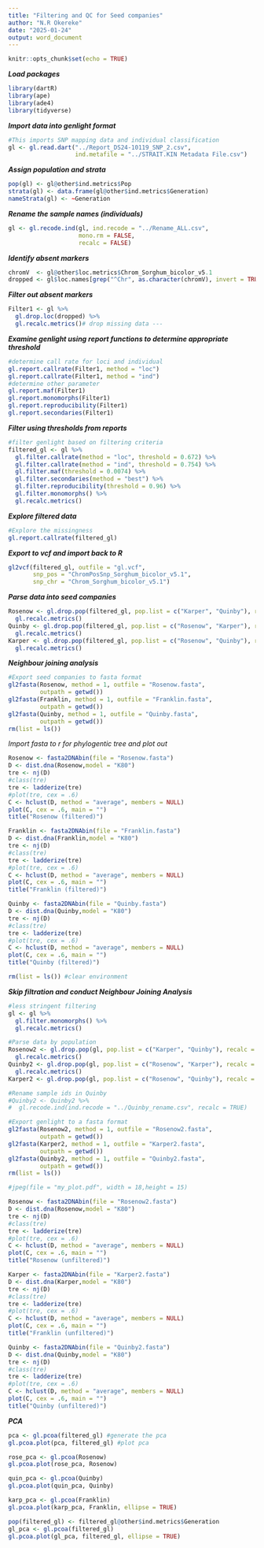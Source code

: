 ```yaml
---
title: "Filtering and QC for Seed companies"
author: "N.R Okereke"
date: "2025-01-24"
output: word_document
---
```


```r
knitr::opts_chunk$set(echo = TRUE)
```

***Load packages***

```r
library(dartR)
library(ape)
library(ade4)
library(tidyverse)
```

***Import data into genlight format***
```r
#This imports SNP mapping data and individual classification
gl <- gl.read.dart("../Report_DS24-10119_SNP_2.csv",
                   ind.metafile = "../STRAIT.KIN Metadata File.csv")
```
***Assign population and strata***
```r
pop(gl) <- gl@other$ind.metrics$Pop
strata(gl) <- data.frame(gl@other$ind.metrics$Generation)
nameStrata(gl) <- ~Generation
```


***Rename the sample names (individuals)***
```r
gl <- gl.recode.ind(gl, ind.recode = "../Rename_ALL.csv",
                    mono.rm = FALSE,
                    recalc = FALSE)
```



***Identify absent markers***
```r
chromV  <- gl@other$loc.metrics$Chrom_Sorghum_bicolor_v5.1
dropped <- gl$loc.names[grep("^Chr", as.character(chromV), invert = TRUE)]
```

***Filter out absent markers***

```r
Filter1 <- gl %>%
  gl.drop.loc(dropped) %>%
  gl.recalc.metrics()# drop missing data ---
```

***Examine genlight using report functions to determine appropriate threshold ***
```r
#determine call rate for loci and individual
gl.report.callrate(Filter1, method = "loc")
gl.report.callrate(Filter1, method = "ind")
#determine other parameter
gl.report.maf(Filter1)
gl.report.monomorphs(Filter1)
gl.report.reproducibility(Filter1)
gl.report.secondaries(Filter1)
```

***Filter using thresholds from reports***
```r
#filter genlight based on filtering criteria
filtered_gl <- gl %>%
  gl.filter.callrate(method = "loc", threshold = 0.672) %>%
  gl.filter.callrate(method = "ind", threshold = 0.754) %>%
  gl.filter.maf(threshold = 0.0074) %>%
  gl.filter.secondaries(method = "best") %>%
  gl.filter.reproducibility(threshold = 0.96) %>%
  gl.filter.monomorphs() %>%
  gl.recalc.metrics()
```

***Explore filtered data***
```r
#Explore the missingness
gl.report.callrate(filtered_gl)
```

***Export to vcf and import back to R***
```r
gl2vcf(filtered_gl, outfile = "gl.vcf",
       snp_pos = "ChromPosSnp_Sorghum_bicolor_v5.1",
       snp_chr = "Chrom_Sorghum_bicolor_v5.1")
```





***Parse data into seed companies***
```r
Rosenow <- gl.drop.pop(filtered_gl, pop.list = c("Karper", "Quinby"), recalc = TRUE, verbose = NULL) %>%
  gl.recalc.metrics()
Quinby <- gl.drop.pop(filtered_gl, pop.list = c("Rosenow", "Karper"), recalc = TRUE, verbose = NULL) %>%
  gl.recalc.metrics()
Karper <- gl.drop.pop(filtered_gl, pop.list = c("Rosenow", "Quinby"), recalc = TRUE, verbose = NULL) %>%
  gl.recalc.metrics()
```

***Neighbour joining analysis***
```r
#Export seed companies to fasta format
gl2fasta(Rosenow, method = 1, outfile = "Rosenow.fasta",
         outpath = getwd())
gl2fasta(Franklin, method = 1, outfile = "Franklin.fasta",
         outpath = getwd())
gl2fasta(Quinby, method = 1, outfile = "Quinby.fasta",
         outpath = getwd())
rm(list = ls())

```

*Import fasta to r for phylogentic tree and plot out*
```r
Rosenow <- fasta2DNAbin(file = "Rosenow.fasta")
D <- dist.dna(Rosenow,model = "K80")
tre <- nj(D)
#class(tre)
tre <- ladderize(tre)
#plot(tre, cex = .6)
C <- hclust(D, method = "average", members = NULL)
plot(C, cex = .6, main = "")
title("Rosenow (filtered)")

Franklin <- fasta2DNAbin(file = "Franklin.fasta")
D <- dist.dna(Franklin,model = "K80")
tre <- nj(D)
#class(tre)
tre <- ladderize(tre)
#plot(tre, cex = .6)
C <- hclust(D, method = "average", members = NULL)
plot(C, cex = .6, main = "")
title("Franklin (filtered)")

Quinby <- fasta2DNAbin(file = "Quinby.fasta")
D <- dist.dna(Quinby,model = "K80")
tre <- nj(D)
#class(tre)
tre <- ladderize(tre)
#plot(tre, cex = .6)
C <- hclust(D, method = "average", members = NULL)
plot(C, cex = .6, main = "")
title("Quinby (filtered)")

rm(list = ls()) #clear environment
```

***Skip filtration and conduct Neighbour Joining Analysis***
```r
#less stringent filtering
gl <- gl %>%
  gl.filter.monomorphs() %>%
  gl.recalc.metrics()

#Parse data by population
Rosenow2 <- gl.drop.pop(gl, pop.list = c("Karper", "Quinby"), recalc = TRUE) %>%
  gl.recalc.metrics()
Quinby2 <- gl.drop.pop(gl, pop.list = c("Rosenow", "Karper"), recalc = TRUE) %>%
  gl.recalc.metrics()
Karper2 <- gl.drop.pop(gl, pop.list = c("Rosenow", "Quinby"), recalc = TRUE)

#Rename sample ids in Quinby
#Quinby2 <- Quinby2 %>%
#  gl.recode.ind(ind.recode = "../Quinby_rename.csv", recalc = TRUE)

#Export genlight to a fasta format
gl2fasta(Rosenow2, method = 1, outfile = "Rosenow2.fasta",
         outpath = getwd())
gl2fasta(Karper2, method = 1, outfile = "Karper2.fasta",
         outpath = getwd())
gl2fasta(Quinby2, method = 1, outfile = "Quinby2.fasta",
         outpath = getwd())
rm(list = ls())

#jpeg(file = "my_plot.pdf", width = 18,height = 15)

Rosenow <- fasta2DNAbin(file = "Rosenow2.fasta")
D <- dist.dna(Rosenow,model = "K80")
tre <- nj(D)
#class(tre)
tre <- ladderize(tre)
#plot(tre, cex = .6)
C <- hclust(D, method = "average", members = NULL)
plot(C, cex = .6, main = "")
title("Rosenow (unfiltered)")

Karper <- fasta2DNAbin(file = "Karper2.fasta")
D <- dist.dna(Karper,model = "K80")
tre <- nj(D)
#class(tre)
tre <- ladderize(tre)
#plot(tre, cex = .6)
C <- hclust(D, method = "average", members = NULL)
plot(C, cex = .6, main = "")
title("Franklin (unfiltered)")

Quinby <- fasta2DNAbin(file = "Quinby2.fasta")
D <- dist.dna(Quinby,model = "K80")
tre <- nj(D)
#class(tre)
tre <- ladderize(tre)
#plot(tre, cex = .6)
C <- hclust(D, method = "average", members = NULL)
plot(C, cex = .6, main = "")
title("Quinby (unfiltered)")


```

***PCA***
```r
pca <- gl.pcoa(filtered_gl) #generate the pca
gl.pcoa.plot(pca, filtered_gl) #plot pca
```

```r
rose_pca <- gl.pcoa(Rosenow)
gl.pcoa.plot(rose_pca, Rosenow)
```
```r
quin_pca <- gl.pcoa(Quinby)
gl.pcoa.plot(quin_pca, Quinby)
```



```r
karp_pca <- gl.pcoa(Franklin)
gl.pcoa.plot(karp_pca, Franklin, ellipse = TRUE)
```

```r
pop(filtered_gl) <- filtered_gl@other$ind.metrics$Generation
gl_pca <- gl.pcoa(filtered_gl)
gl.pcoa.plot(gl_pca, filtered_gl, ellipse = TRUE)

```

